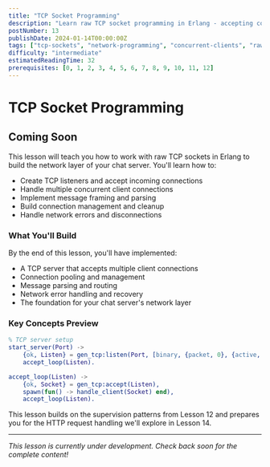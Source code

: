 ```yaml
---
title: "TCP Socket Programming"
description: "Learn raw TCP socket programming in Erlang - accepting connections, handling multiple clients, and building the network foundation for your chat server"
postNumber: 13
publishDate: 2024-01-14T00:00:00Z
tags: ["tcp-sockets", "network-programming", "concurrent-clients", "raw-sockets"]
difficulty: "intermediate"
estimatedReadingTime: 32
prerequisites: [0, 1, 2, 3, 4, 5, 6, 7, 8, 9, 10, 11, 12]
---
```


# TCP Socket Programming

## Coming Soon

This lesson will teach you how to work with raw TCP sockets in Erlang to build the network layer of your chat server. You'll learn how to:

- Create TCP listeners and accept incoming connections
- Handle multiple concurrent client connections
- Implement message framing and parsing
- Build connection management and cleanup
- Handle network errors and disconnections

### What You'll Build

By the end of this lesson, you'll have implemented:
- A TCP server that accepts multiple client connections
- Connection pooling and management
- Message parsing and routing
- Network error handling and recovery
- The foundation for your chat server's network layer

### Key Concepts Preview

```erlang
% TCP server setup
start_server(Port) ->
    {ok, Listen} = gen_tcp:listen(Port, [binary, {packet, 0}, {active, false}]),
    accept_loop(Listen).

accept_loop(Listen) ->
    {ok, Socket} = gen_tcp:accept(Listen),
    spawn(fun() -> handle_client(Socket) end),
    accept_loop(Listen).
```

This lesson builds on the supervision patterns from Lesson 12 and prepares you for the HTTP request handling we'll explore in Lesson 14.

---

_This lesson is currently under development. Check back soon for the complete content!_